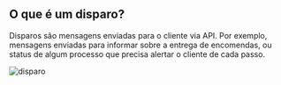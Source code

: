 ## O que é um disparo?

Disparos são mensagens enviadas para o cliente via API. Por exemplo, mensagens enviadas para informar sobre a entrega de encomendas, ou status de algum processo que precisa alertar o cliente de cada passo.

<img
        src="/images/supervisores/funcionalidades/disparo.png"
        alt="disparo"
      />